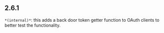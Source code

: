 ## 2.6.1
`*(internal)*`: this adds a back door token getter function to OAuth clients to better test the functionality.

